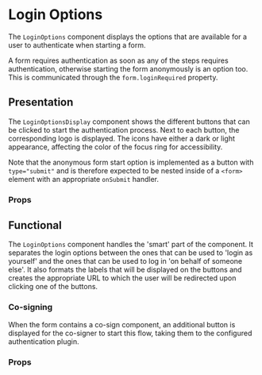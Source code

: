 

<Meta of={LoginOptionsStories} />

# Login Options

The `LoginOptions` component displays the options that are available for a user to authenticate when
starting a form.

A form requires authentication as soon as any of the steps requires authentication, otherwise
starting the form anonymously is an option too. This is communicated through the
`form.loginRequired` property.

## Presentation

The `LoginOptionsDisplay` component shows the different buttons that can be clicked to start the
authentication process. Next to each button, the corresponding logo is displayed. The icons have
either a dark or light appearance, affecting the color of the focus ring for accessibility.

<Canvas of={LoginOptionsStories.Display} />

Note that the anonymous form start option is implemented as a button with `type="submit"` and is
therefore expected to be nested inside of a `<form>` element with an appropriate `onSubmit` handler.

### Props

<ArgTypes of={LoginOptionsDisplay} />

## Functional

The `LoginOptions` component handles the 'smart' part of the component. It separates the login
options between the ones that can be used to 'login as yourself' and the ones that can be used to
log in 'on behalf of someone else'. It also formats the labels that will be displayed on the buttons
and creates the appropriate URL to which the user will be redirected upon clicking one of the
buttons.

<Canvas of={LoginOptionsStories.Functional} />

### Co-signing

When the form contains a co-sign component, an additional button is displayed for the co-signer to
start this flow, taking them to the configured authentication plugin.

<Story of={LoginOptionsStories.WithCoSignOption} />

### Props

<ArgTypes of={LoginOptions} />
